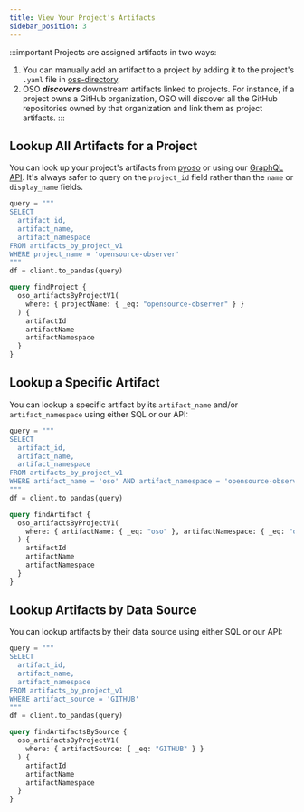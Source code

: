```yaml
---
title: View Your Project's Artifacts
sidebar_position: 3
---
```



:::important
Projects are assigned artifacts in two ways:

1. You can manually add an artifact to a project by adding it to the project's `.yaml` file in [oss-directory](https://github.com/opensource-observer/oss-directory).
2. OSO _**discovers**_ downstream artifacts linked to projects. For instance, if a project owns a GitHub organization, OSO will discover all the GitHub repositories owned by that organization and link them as project artifacts.
:::

## Lookup All Artifacts for a Project

You can look up your project's artifacts from [pyoso](../get-started/python.md) or using our [GraphQL API](../get-started/api.mdx).
It's always safer to query on the `project_id` field rather than the `name` or `display_name` fields.

<Tabs>
<TabItem value="python" label="Python">

```python
query = """
SELECT
  artifact_id,
  artifact_name,
  artifact_namespace
FROM artifacts_by_project_v1
WHERE project_name = 'opensource-observer'
"""
df = client.to_pandas(query)
```

</TabItem>
<TabItem value="graphql" label="GraphQL">

```graphql
query findProject {
  oso_artifactsByProjectV1(
    where: { projectName: { _eq: "opensource-observer" } }
  ) {
    artifactId
    artifactName
    artifactNamespace
  }
}
```

</TabItem>
</Tabs>

## Lookup a Specific Artifact

You can lookup a specific artifact by its `artifact_name` and/or `artifact_namespace` using either SQL or our API:

<Tabs>
<TabItem value="python" label="Python">

```python
query = """
SELECT
  artifact_id,
  artifact_name,
  artifact_namespace
FROM artifacts_by_project_v1
WHERE artifact_name = 'oso' AND artifact_namespace = 'opensource-observer'
"""
df = client.to_pandas(query)
```

</TabItem>

<TabItem value="graphql" label="GraphQL">

```graphql
query findArtifact {
  oso_artifactsByProjectV1(
    where: { artifactName: { _eq: "oso" }, artifactNamespace: { _eq: "opensource-observer" } }
  ) {
    artifactId
    artifactName
    artifactNamespace
  }
}
```

</TabItem>
</Tabs>

## Lookup Artifacts by Data Source

You can lookup artifacts by their data source using either SQL or our API:

<Tabs>
<TabItem value="python" label="Python">

```python
query = """
SELECT
  artifact_id,
  artifact_name,
  artifact_namespace
FROM artifacts_by_project_v1
WHERE artifact_source = 'GITHUB'
"""
df = client.to_pandas(query)
```

</TabItem>


<TabItem value="graphql" label="GraphQL">

```graphql
query findArtifactsBySource {
  oso_artifactsByProjectV1(
    where: { artifactSource: { _eq: "GITHUB" } }
  ) {
    artifactId
    artifactName
    artifactNamespace
  }
}
```

</TabItem>
</Tabs>
